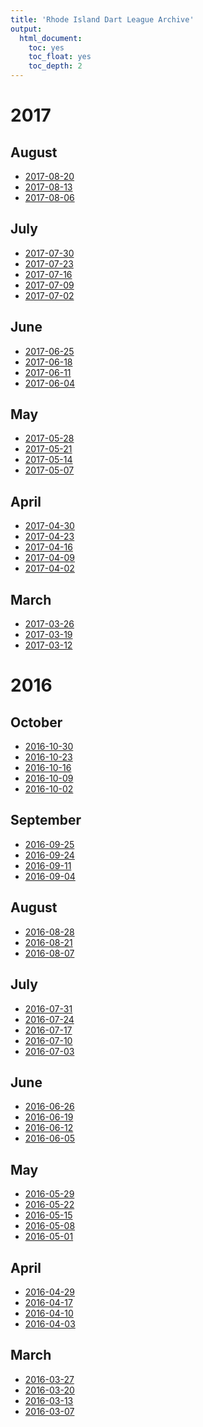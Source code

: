 ```yaml
---
title: 'Rhode Island Dart League Archive'
output:
  html_document:
    toc: yes
    toc_float: yes
    toc_depth: 2
---
```



# 2017


## August

- [2017-08-20](2017-08-20.gif)
- [2017-08-13](2017-08-13.gif)
- [2017-08-06](2017-08-06.gif)

## July

- [2017-07-30](2017-07-30.gif)
- [2017-07-23](2017-07-23.gif)
- [2017-07-16](2017-07-16.gif)
- [2017-07-09](2017-07-09.gif)
- [2017-07-02](2017-07-02.gif)

## June

- [2017-06-25](2017-06-25.gif)
- [2017-06-18](2017-06-18.gif)
- [2017-06-11](2017-06-11.gif)
- [2017-06-04](2017-06-04.gif)

## May

- [2017-05-28](2017-05-28.gif)
- [2017-05-21](2017-05-21.gif)
- [2017-05-14](2017-05-14.gif)
- [2017-05-07](2017-05-07.gif)

## April

- [2017-04-30](2017-04-30.gif)
- [2017-04-23](2017-04-23.gif)
- [2017-04-16](2017-04-16.gif)
- [2017-04-09](2017-04-09.gif)
- [2017-04-02](2017-04-02.gif)

## March

- [2017-03-26](2017-03-26.gif)
- [2017-03-19](2017-03-19.gif)
- [2017-03-12](2017-03-12.gif)

# 2016


## October

- [2016-10-30](2016-10-30.gif)
- [2016-10-23](2016-10-23.gif)
- [2016-10-16](2016-10-16.gif)
- [2016-10-09](2016-10-09.gif)
- [2016-10-02](2016-10-02.gif)

## September

- [2016-09-25](2016-09-25.gif)
- [2016-09-24](2016-09-24.gif)
- [2016-09-11](2016-09-11.gif)
- [2016-09-04](2016-09-04.gif)

## August

- [2016-08-28](2016-08-28.gif)
- [2016-08-21](2016-08-21.gif)
- [2016-08-07](2016-08-07.gif)

## July

- [2016-07-31](2016-07-31.gif)
- [2016-07-24](2016-07-24.gif)
- [2016-07-17](2016-07-17.gif)
- [2016-07-10](2016-07-10.gif)
- [2016-07-03](2016-07-03.gif)

## June

- [2016-06-26](2016-06-26.gif)
- [2016-06-19](2016-06-19.gif)
- [2016-06-12](2016-06-12.gif)
- [2016-06-05](2016-06-05.gif)

## May

- [2016-05-29](2016-05-29.gif)
- [2016-05-22](2016-05-22.gif)
- [2016-05-15](2016-05-15.gif)
- [2016-05-08](2016-05-08.gif)
- [2016-05-01](2016-05-01.gif)

## April

- [2016-04-29](2016-04-29.gif)
- [2016-04-17](2016-04-17.gif)
- [2016-04-10](2016-04-10.gif)
- [2016-04-03](2016-04-03.gif)

## March

- [2016-03-27](2016-03-27.gif)
- [2016-03-20](2016-03-20.gif)
- [2016-03-13](2016-03-13.gif)
- [2016-03-07](2016-03-07.gif)
